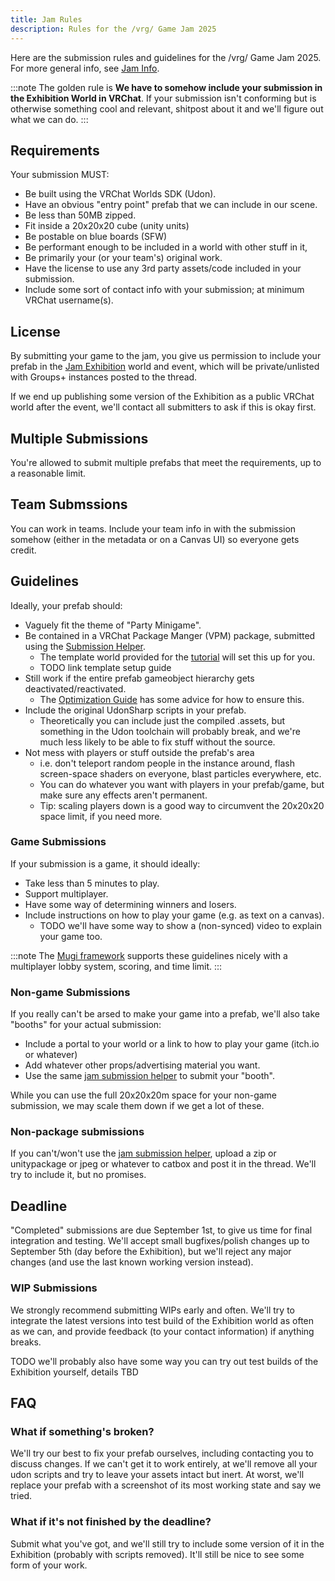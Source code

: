 ```yaml
---
title: Jam Rules
description: Rules for the /vrg/ Game Jam 2025
---
```


Here are the submission rules and guidelines for the /vrg/ Game Jam 2025. For more general info, see [Jam Info](/jam-info).

:::note
The golden rule is **We have to somehow include your submission in the Exhibition World in VRChat**. If your submission isn't conforming but is otherwise something cool and relevant, shitpost about it and we'll figure out what we can do.
:::

## Requirements

Your submission MUST:

- Be built using the VRChat Worlds SDK (Udon).
- Have an obvious "entry point" prefab that we can include in our scene.
- Be less than 50MB zipped.
- Fit inside a 20x20x20 cube (unity units)
- Be postable on blue boards (SFW)
- Be performant enough to be included in a world with other stuff in it,
- Be primarily your (or your team's) original work.
- Have the license to use any 3rd party assets/code included in your submission.
- Include some sort of contact info with your submission; at minimum VRChat username(s).

## License

By submitting your game to the jam, you give us permission to include your prefab in the [Jam Exhibition](/jam-info#exhibition) world and event, which will be private/unlisted with Groups+ instances posted to the thread.

If we end up publishing some version of the Exhibition as a public VRChat world after the event, we'll contact all submitters to ask if this is okay first.

## Multiple Submissions

You're allowed to submit multiple prefabs that meet the requirements, up to a reasonable limit.

## Team Submssions

You can work in teams. Include your team info in with the submission somehow (either in the metadata or on a Canvas UI) so everyone gets credit.

## Guidelines

Ideally, your prefab should:

- Vaguely fit the theme of "Party Minigame".
- Be contained in a VRChat Package Manger (VPM) package, submitted using the [Submission Helper](/guides/jam-submission).
  - The template world provided for the [tutorial](/tutorial) will set this up for you.
  - TODO link template setup guide
- Still work if the entire prefab gameobject hierarchy gets deactivated/reactivated.
  - The [Optimization Guide](/guides/optimization) has some advice for how to ensure this.
- Include the original UdonSharp scripts in your prefab.
  - Theoretically you can include just the compiled .assets, but something in the Udon toolchain will probably break, and we're much less likely to be able to fix stuff without the source.
- Not mess with players or stuff outside the prefab's area
  - i.e. don't teleport random people in the instance around, flash screen-space shaders on everyone, blast particles everywhere, etc.
  - You can do whatever you want with players in your prefab/game, but make sure any effects aren't permanent.
  - Tip: scaling players down is a good way to circumvent the 20x20x20 space limit, if you need more.

### Game Submissions

If your submission is a game, it should ideally:

- Take less than 5 minutes to play.
- Support multiplayer.
- Have some way of determining winners and losers.
- Include instructions on how to play your game (e.g. as text on a canvas).
  - TODO we'll have some way to show a (non-synced) video to explain your game too.

:::note
The [Mugi framework](/reference/mugi) supports these guidelines nicely with a multiplayer lobby system, scoring, and time limit.
:::

### Non-game Submissions

If you really can't be arsed to make your game into a prefab, we'll also take "booths" for your actual submission:

- Include a portal to your world or a link to how to play your game (itch.io or whatever)
- Add whatever other props/advertising material you want.
- Use the same [jam submission helper](/guides/jam-submission) to submit your "booth".

While you can use the full 20x20x20m space for your non-game submission, we may scale them down if we get a lot of these.

### Non-package submissions

If you can't/won't use the [jam submission helper](/guides/jam-submission), upload a zip or unitypackage or jpeg or whatever to catbox and post it in the thread. We'll try to include it, but no promises.

## Deadline

"Completed" submissions are due September 1st, to give us time for final integration and testing. We'll accept small bugfixes/polish changes up to September 5th (day before the Exhibition), but we'll reject any major changes (and use the last known working version instead).

### WIP Submissions

We strongly recommend submitting WIPs early and often. We'll try to integrate the latest versions into test build of the Exhibition world as often as we can, and provide feedback (to your contact information) if anything breaks.

TODO we'll probably also have some way you can try out test builds of the Exhibition yourself, details TBD

## FAQ

### What if something's broken?

We'll try our best to fix your prefab ourselves, including contacting you to discuss changes. If we can't get it to work entirely, at we'll remove all your udon scripts and try to leave your assets intact but inert. At worst, we'll replace your prefab with a screenshot of its most working state and say we tried.

### What if it's not finished by the deadline?

Submit what you've got, and we'll still try to include some version of it in the Exhibition (probably with scripts removed). It'll still be nice to see some form of your work.
